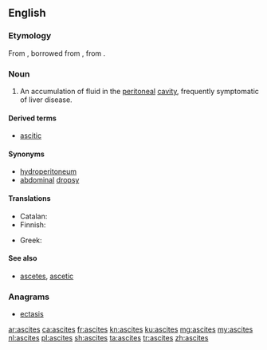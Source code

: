 ==English==

===Etymology===

From {{etyl|la|en}} {{m|la|ascites}}, borrowed from {{etyl|grc|en}} {{term|ἀσκίτης|lang=grc}}, from {{term|ἀσκός||wineskin|lang=grc}}.

===Noun===
{{en-noun|ascites}}
{{wikipedia}}

# {{context|medicine|lang=en}} An accumulation of fluid in the [[peritoneal]] [[cavity]], frequently symptomatic of liver disease.

====Derived terms====
* [[ascitic]]

====Synonyms====
* [[hydroperitoneum]]
* [[abdominal]] [[dropsy]]

====Translations====
{{trans-top|symptom}}
* Catalan: {{t+|ca|ascites|f}}
* Finnish: {{t|fi|vesivatsa}}
{{trans-mid}}
* Greek: {{t|el|ασκίτης|m|sc=Grek}}
{{trans-bottom}}

====See also====
* [[ascetes]], [[ascetic]]

===Anagrams===
* [[ectasis#English|ectasis]]

[[ar:ascites]]
[[ca:ascites]]
[[fr:ascites]]
[[kn:ascites]]
[[ku:ascites]]
[[mg:ascites]]
[[my:ascites]]
[[nl:ascites]]
[[pl:ascites]]
[[sh:ascites]]
[[ta:ascites]]
[[tr:ascites]]
[[zh:ascites]]
